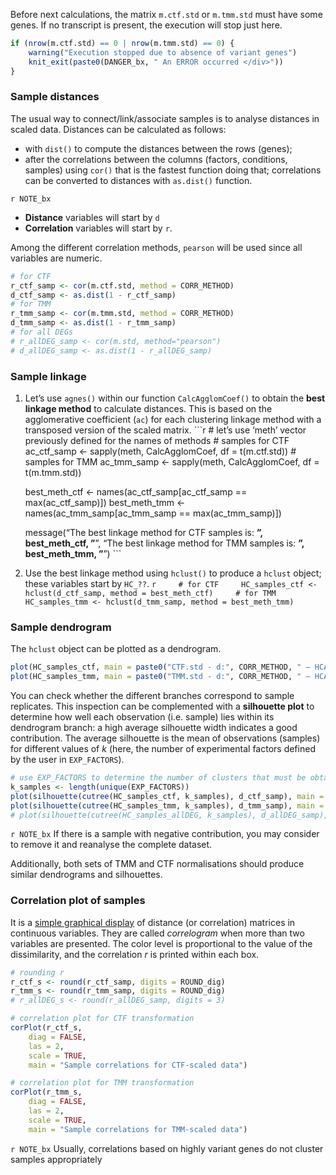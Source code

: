 
Before next calculations, the matrix `m.ctf.std` or `m.tmm.std` must have some genes. If no transcript is present, the execution will stop just here.

```r
if (nrow(m.ctf.std) == 0 | nrow(m.tmm.std) == 0) {
    warning("Execution stopped due to absence of variant genes")
    knit_exit(paste0(DANGER_bx, " An ERROR occurred </div>"))
}
```

### Sample distances

The usual way to connect/link/associate samples is to analyse distances in scaled data. Distances can be calculated as follows:

* with `dist()` to compute the distances between the rows (genes);
* after the correlations between the columns (factors, conditions, samples) using `cor()` that is the fastest function doing that; correlations can be converted to distances with `as.dist()` function.

`r NOTE_bx`

* **Distance** variables will start by `d`
* **Correlation** variables will start by `r`.
</div>

Among the different correlation methods, `pearson` will be used since all variables are numeric.

```r
# for CTF
r_ctf_samp <- cor(m.ctf.std, method = CORR_METHOD)
d_ctf_samp <- as.dist(1 - r_ctf_samp)
# for TMM
r_tmm_samp <- cor(m.tmm.std, method = CORR_METHOD)
d_tmm_samp <- as.dist(1 - r_tmm_samp)
# for all DEGs
# r_allDEG_samp <- cor(m.std, method="pearson")
# d_allDEG_samp <- as.dist(1 - r_allDEG_samp)
```


### Sample linkage


1. Let's use `agnes()` within our function `CalcAgglomCoef()` to obtain the **best linkage method** to calculate distances. This is based on the agglomerative coefficient (`ac`) for each clustering linkage method with a transposed version of the scaled matrix.
    ```r
    # let's use 'meth' vector previously defined for the names of methods
    # samples for CTF
    ac_ctf_samp <- sapply(meth, CalcAgglomCoef, df = t(m.ctf.std))
    # samples for TMM
    ac_tmm_samp <- sapply(meth, CalcAgglomCoef, df = t(m.tmm.std))

    best_meth_ctf <- names(ac_ctf_samp[ac_ctf_samp == max(ac_ctf_samp)])
    best_meth_tmm <- names(ac_tmm_samp[ac_tmm_samp == max(ac_tmm_samp)])

    message("The best linkage method for CTF samples is: **", best_meth_ctf, "**\n", 
            "The best linkage method for TMM samples is: **", best_meth_tmm, "**\n")
    ```


2. Use the best linkage method using `hclust()` to produce a `hclust` object; these variables start by `HC_??`.
    ```r
    # for CTF
    HC_samples_ctf <- hclust(d_ctf_samp, method = best_meth_ctf)
    # for TMM
    HC_samples_tmm <- hclust(d_tmm_samp, method = best_meth_tmm)
    ```


### Sample dendrogram

The `hclust` object can be plotted as a dendrogram.

```r
plot(HC_samples_ctf, main = paste0("CTF.std - d:", CORR_METHOD, " — HCA: ", best_meth_ctf))
plot(HC_samples_tmm, main = paste0("TMM.std - d:", CORR_METHOD, " — HCA: ", best_meth_tmm))
```

You can check whether the different branches correspond to sample replicates. This inspection can be complemented with a **silhouette plot** to determine how well each observation (i.e. sample) lies within its dendrogram branch: a high average silhouette width indicates a good contribution. The average silhouette is the mean of observations (samples) for different values of _k_ (here, the number of experimental factors defined by the user in `EXP_FACTORS`).

```r
# use EXP_FACTORS to determine the number of clusters that must be obtained
k_samples <- length(unique(EXP_FACTORS))
plot(silhouette(cutree(HC_samples_ctf, k_samples), d_ctf_samp), main = "CTF")
plot(silhouette(cutree(HC_samples_tmm, k_samples), d_tmm_samp), main = "TMM")
# plot(silhouette(cutree(HC_samples_allDEG, k_samples), d_allDEG_samp), main = "All DEGs")
```

`r NOTE_bx` 
If there is a sample with negative contribution, you may consider to remove it and reanalyse the complete dataset.
 
 Additionally, both sets of TMM and CTF normalisations should produce similar dendrograms and silhouettes.
</div>


### Correlation plot of samples

It is a [simple graphical display](https://r-coder.com/correlation-plot-r/) of distance (or correlation) matrices in continuous variables. They are called _correlogram_ when more than two variables are presented. The color level is proportional to the value of the dissimilarity, and the correlation _r_ is printed within each box.

```r
# rounding r
r_ctf_s <- round(r_ctf_samp, digits = ROUND_dig)
r_tmm_s <- round(r_tmm_samp, digits = ROUND_dig)
# r_allDEG_s <- round(r_allDEG_samp, digits = 3)

# correlation plot for CTF transformation
corPlot(r_ctf_s, 
    diag = FALSE,
    las = 2, 
    scale = TRUE,
    main = "Sample correlations for CTF-scaled data")

# correlation plot for TMM transformation
corPlot(r_tmm_s, 
    diag = FALSE,
    las = 2, 
    scale = TRUE,
    main = "Sample correlations for TMM-scaled data")
```

`r NOTE_bx` 
Usually, correlations based on highly variant genes do not cluster samples appropriately
</div>
